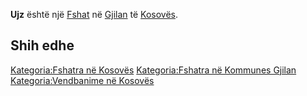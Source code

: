{{Fshat në Kosovës
 | Emri                = Ujz
| sqi_D_name = Ujz
| sqi_D_FULL_NAME_RO = Ujz
| sqi_D_FULL_NAME_ND_RO = Ujz
| sqi_D_SORT_NAME_RG = UJZ
| sqi_D_FULL_NAME_RG = Ujz
| sqi_D_FULL_NAME_ND_RG = Ujz
| sqi_V_name = Ujzi
| sqi_V_FULL_NAME_RO = Ujzi Ujze Ujez
| sqi_V_FULL_NAME_ND_RO = Ujzi Ujze Ujez
| sqi_V_SORT_NAME_RG = UJZI UJZE UJEZ
| sqi_V_FULL_NAME_RG = Ujzi Ujze Ujez
| sqi_V_FULL_NAME_ND_RG = Ujzi Ujze Ujez
| srp_N_name = Ujz
| srp_N_FULL_NAME_RO = Ujz
| srp_N_FULL_NAME_ND_RO = Ujz
| srp_N_SORT_NAME_RG = UJZ
| srp_N_FULL_NAME_RG = Ujz
| srp_N_FULL_NAME_ND_RG = Ujz
| srp_NS_name = Ујз
| srp_NS_FULL_NAME_RO = Ујз
| srp_NS_FULL_NAME_ND_RO = Ујз
| srp_NS_SORT_NAME_RG = УЈЗ
| srp_NS_FULL_NAME_RG = Ујз
| srp_NS_FULL_NAME_ND_RG = Ујз

 | Emri (Rasa dhanore) = 
 | Figura              = 
 | Shteti              = Kosovo
 | Komuna              = Gjilan
 | Kodi postar         = 
 | Sipërfaqja          = 

 | Popullsia           = 

 | Regj. i popullsisë  = 
 | Dend. e popullsisë  = 
 | Faqja zyrtare       = 
 <!--- Koordinatat ----> 
 | Gjerësia            = 42.333333
 | Gjatësia            = 20.528333
 | Lartësia            = 
}}
'''Ujz''' është një [[Fshat]] në [[Gjilan]] të [[Kosovës]].

<!-- == Gjeografia == -->
<!-- == Historia == -->
<!-- == Demografia == -->
== Shih edhe ==
{{Komuna Gjilan}}
{{Kosovo-Administrata-Cung}}

[[Kategoria:Fshatra në Kosovës]]
[[Kategoria:Fshatra në Kommunes Gjilan]]
[[Kategoria:Vendbanime në Kosovës]]